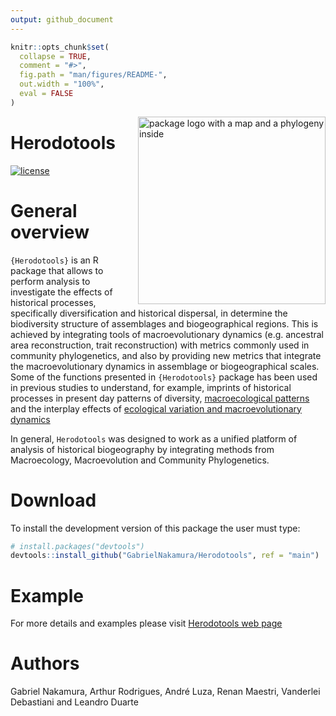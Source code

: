 ```yaml
---
output: github_document
---
```


<!-- README.md is generated from README.Rmd. Please edit that file -->

```r
knitr::opts_chunk$set(
  collapse = TRUE,
  comment = "#>",
  fig.path = "man/figures/README-",
  out.width = "100%",
  eval = FALSE
)
```

<img src="man/figures/logo_herodotools2.png" alt="package logo with a map and a phylogeny inside" width="300px" align="right"/>

# Herodotools

<!-- [![CRAN_Status_Badge](https://www.r-pkg.org/badges/version/FishPhyloMaker)](https://cran.r-project.org/package=FishPhyloMaker) -->

<!-- [![DOI](https://zenodo.org/badge/336899540.svg)](https://zenodo.org/badge/latestdoi/336899540) -->

[![license](https://img.shields.io/github/license/mashape/apistatus.svg)](https://choosealicense.com/licenses/mit/)

# General overview

`{Herodotools}` is an R package that allows to perform analysis to investigate the effects of historical processes, specifically diversification
    and historical dispersal, in determine the biodiversity structure of assemblages and biogeographical regions. This is achieved by integrating 
    tools of macroevolutionary dynamics (e.g. ancestral area reconstruction, trait reconstruction) with metrics commonly used in community phylogenetics,
    and also by providing new metrics that integrate the macroevolutionary dynamics in assemblage or biogeographical scales. Some of the functions
    presented in `{Herodotools}` package has been used in previous studies to understand, for example, imprints of historical processes in present
    day patterns of diversity, [macroecological patterns](https://academic.oup.com/biolinnean/article-abstract/134/1/57/6297962) and the interplay effects of [ecological variation and macroevolutionary dynamics](https://onlinelibrary.wiley.com/doi/full/10.1002/ece3.8476#:~:text=We%20found%20that%20environmentally%20heterogeneous,diet%20transitions%20in%20sigmodontine%20rodents.)
    
In general, `Herodotools` was designed to work as a unified platform of analysis of historical biogeography by integrating methods from Macroecology, Macroevolution and Community Phylogenetics.

# Download 

To install the development version of this package the user must type:

```.r
# install.packages("devtools")
devtools::install_github("GabrielNakamura/Herodotools", ref = "main")
```

# Example

For more details and examples please visit [Herodotools web page](https://gabrielnakamura.github.io/Herodotools/)

# Authors

Gabriel Nakamura, Arthur Rodrigues, André Luza, Renan Maestri, Vanderlei Debastiani and Leandro Duarte


